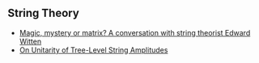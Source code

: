 ## String Theory

- [Magic, mystery or matrix? A conversation with string theorist Edward Witten](https://www.joachim-herz-stiftung.de/en/about-us/prices/hamburg-prize-for-theoretical-physics/edward-witten)
- [On Unitarity of Tree-Level String Amplitudes](https://arxiv.org/abs/2201.11575)